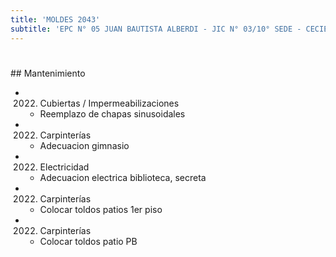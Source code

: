 ```yaml
---
title: 'MOLDES 2043'
subtitle: 'EPC N° 05 JUAN BAUTISTA ALBERDI - JIC N° 03/10° SEDE - CECIE N° 10'
---
```


#


 ## Mantenimiento

*  (2022) Cubiertas / Impermeabilizaciones 
    + Reemplazo de chapas sinusoidales

*  (2022) Carpinterías 
    + Adecuacion gimnasio

*  (2022) Electricidad 
    + Adecuacion electrica biblioteca, secreta

*  (2022) Carpinterías 
    + Colocar toldos patios 1er piso

*  (2022) Carpinterías 
    + Colocar toldos patio PB



